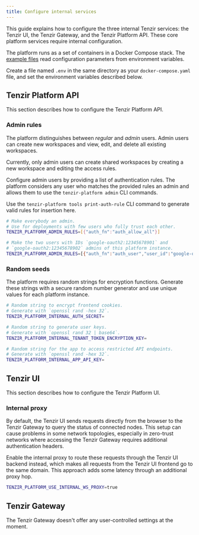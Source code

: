 ```yaml
---
title: Configure internal services
---
```


This guide explains how to configure the three internal Tenzir services: the Tenzir UI,
the Tenzir Gateway, and the Tenzir Platform API. These core platform services require
internal configuration.

The platform runs as a set of containers in a Docker Compose stack. The
[example files](https://github.com/tenzir/platform/tree/main/examples) read
configuration parameters from environment variables.

Create a file named `.env` in the same directory as your `docker-compose.yaml` file,
and set the environment variables described below.

## Tenzir Platform API

This section describes how to configure the Tenzir Platform API.

### Admin rules

The platform distinguishes between _regular_ and _admin_ users. Admin users can
create new workspaces and view, edit, and delete all existing workspaces.

Currently, only admin users can create shared workspaces by creating a new workspace
and editing the access rules.

Configure admin users by providing a list of authentication rules. The platform
considers any user who matches the provided rules an admin and allows them to use
the `tenzir-platform admin` CLI commands.

Use the `tenzir-platform tools print-auth-rule` CLI command to generate valid rules
for insertion here.

```sh
# Make everybody an admin.
# Use for deployments with few users who fully trust each other.
TENZIR_PLATFORM_ADMIN_RULES=[{"auth_fn":"auth_allow_all"}]

# Make the two users with IDs `google-oauth2:12345678901` and
# `google-oauth2:12345678902` admins of this platform instance.
TENZIR_PLATFORM_ADMIN_RULES=[{"auth_fn":"auth_user","user_id":"google-oauth2:12345678901"}, {"auth_fn":"auth_user","user_id":"google-oauth2:12345678902"}]
```

### Random seeds

The platform requires random strings for encryption functions. Generate these strings
with a secure random number generator and use unique values for each platform instance.

```sh
# Random string to encrypt frontend cookies.
# Generate with `openssl rand -hex 32`.
TENZIR_PLATFORM_INTERNAL_AUTH_SECRET=

# Random string to generate user keys.
# Generate with `openssl rand 32 | base64`.
TENZIR_PLATFORM_INTERNAL_TENANT_TOKEN_ENCRYPTION_KEY=

# Random string for the app to access restricted API endpoints.
# Generate with `openssl rand -hex 32`.
TENZIR_PLATFORM_INTERNAL_APP_API_KEY=
```

## Tenzir UI

This section describes how to configure the Tenzir Platform UI.

### Internal proxy

By default, the Tenzir UI sends requests directly from the browser to the Tenzir Gateway
to query the status of connected nodes. This setup can cause problems in some network
topologies, especially in zero-trust networks where accessing the Tenzir Gateway
requires additional authentication headers.

Enable the internal proxy to route these requests through the Tenzir UI backend
instead, which makes all requests from the Tenzir UI frontend go to the same domain.
This approach adds some latency through an additional proxy hop.

```sh
TENZIR_PLATFORM_USE_INTERNAL_WS_PROXY=true
```

## Tenzir Gateway

The Tenzir Gateway doesn't offer any user-controlled settings at the moment.
